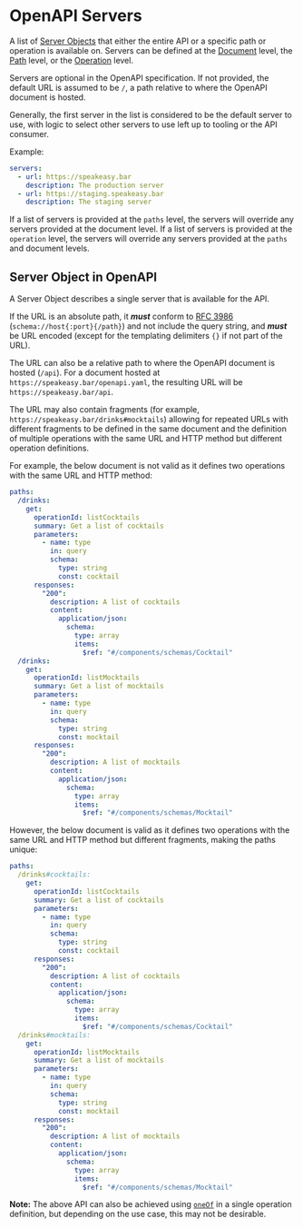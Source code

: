 
# OpenAPI Servers


A list of [Server Objects](/openapi/servers) that either the entire API or a specific path or operation is available on. Servers can be defined at the [Document](/openapi#openapi-document-structure) level, the [Path](/openapi/paths) level, or the [Operation](/openapi/paths/operations) level.

Servers are optional in the OpenAPI specification. If not provided, the default URL is assumed to be `/`, a path relative to where the OpenAPI document is hosted.

Generally, the first server in the list is considered to be the default server to use, with logic to select other servers to use left up to tooling or the API consumer.

Example:

```yaml
servers:
  - url: https://speakeasy.bar
    description: The production server
  - url: https://staging.speakeasy.bar
    description: The staging server
```

If a list of servers is provided at the `paths` level, the servers will override any servers provided at the document level. If a list of servers is provided at the `operation` level, the servers will override any servers provided at the `paths` and document levels.

## Server Object in OpenAPI

A Server Object describes a single server that is available for the API.

<Table
  data={[
    { field: "`url`", type: "String", required: "✅", description: "A URL to the server. This can be an absolute URL or a relative URL to the hosted location of the OpenAPI document. The URL also supports variable substitutions via [Templating](/openapi/servers/server-variables)." },
    { field: "`description`", type: "String", required: "", description: "A description of the server. [CommonMark syntax](https://spec.commonmark.org/) can be used to provide a rich description." },
    { field: "`variables`", type: "[Server Variables](/openapi/servers/server-variables)", required: "", description: "A map of variable names to [Server Variable Objects](/openapi/servers/server-variables#server-variable-object) that can be used for variable substitution via [Templating](/openapi/servers/server-variables)." },
    { field: "`x-*`", type: "[Extensions](/openapi/extensions)", required: "", description: "Any number of extension fields can be added to the Server Object ([for example, `x-speakeasy-server-id`](/docs/customize-sdks/servers#managing-multiple-servers-with-ids) that allows IDs to be assigned to each server for easier selection via Speakeasy SDKs) that can be used by tooling and vendors." }
  ]}
  columns={[
    { key: "field", header: "Field" },
    { key: "type", header: "Type" },
    { key: "required", header: "Required" },
    { key: "description", header: "Description" }
  ]}
/>

If the URL is an absolute path, it **_must_** conform to [RFC 3986](https://datatracker.ietf.org/doc/html/rfc3986) (`schema://host{:port}{/path}`) and not include the query string, and **_must_** be URL encoded (except for the templating delimiters `{}` if not part of the URL).

The URL can also be a relative path to where the OpenAPI document is hosted (`/api`). For a document hosted at `https://speakeasy.bar/openapi.yaml`, the resulting URL will be `https://speakeasy.bar/api`.

The URL may also contain fragments (for example, `https://speakeasy.bar/drinks#mocktails`) allowing for repeated URLs with different fragments to be defined in the same document and the definition of multiple operations with the same URL and HTTP method but different operation definitions.

For example, the below document is not valid as it defines two operations with the same URL and HTTP method:

```yaml
paths:
  /drinks:
    get:
      operationId: listCocktails
      summary: Get a list of cocktails
      parameters:
        - name: type
          in: query
          schema:
            type: string
            const: cocktail
      responses:
        "200":
          description: A list of cocktails
          content:
            application/json:
              schema:
                type: array
                items:
                  $ref: "#/components/schemas/Cocktail"
  /drinks:
    get:
      operationId: listMocktails
      summary: Get a list of mocktails
      parameters:
        - name: type
          in: query
          schema:
            type: string
            const: mocktail
      responses:
        "200":
          description: A list of mocktails
          content:
            application/json:
              schema:
                type: array
                items:
                  $ref: "#/components/schemas/Mocktail"
```

However, the below document is valid as it defines two operations with the same URL and HTTP method but different fragments, making the paths unique:

```yaml
paths:
  /drinks#cocktails:
    get:
      operationId: listCocktails
      summary: Get a list of cocktails
      parameters:
        - name: type
          in: query
          schema:
            type: string
            const: cocktail
      responses:
        "200":
          description: A list of cocktails
          content:
            application/json:
              schema:
                type: array
                items:
                  $ref: "#/components/schemas/Cocktail"
  /drinks#mocktails:
    get:
      operationId: listMocktails
      summary: Get a list of mocktails
      parameters:
        - name: type
          in: query
          schema:
            type: string
            const: mocktail
      responses:
        "200":
          description: A list of mocktails
          content:
            application/json:
              schema:
                type: array
                items:
                  $ref: "#/components/schemas/Mocktail"
```

**Note:** The above API can also be achieved using [`oneOf`](/openapi/schemas/objects/polymorphism) in a single operation definition, but depending on the use case, this may not be desirable.
